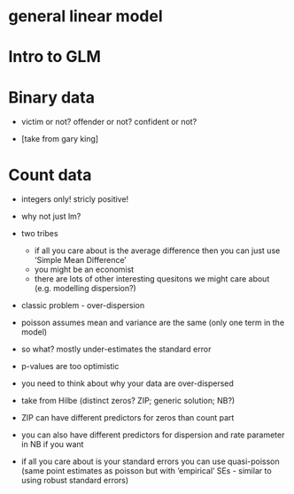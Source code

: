 # general linear model {.unnumbered}

# Intro to GLM

# Binary data

- victim or not? offender or not? confident or not?

- [take from gary king]

# Count data

- integers only! stricly positive!

- why not just lm?

- two tribes
  - if all you care about is the average difference then you can just use 'Simple Mean Difference'
  - you might be an economist
  - there are lots of other interesting quesitons we might care about (e.g. modelling dispersion?)
  
- classic problem - over-dispersion

- poisson assumes mean and variance are the same (only one term in the model)
- so what? mostly under-estimates the standard error
- p-values are too optimistic

- you need to think about why your data are over-dispersed

- take from Hilbe (distinct zeros? ZIP; generic solution; NB?)
- ZIP can have different predictors for zeros than count part
- you can also have different predictors for dispersion and rate parameter in NB if you want


- if all you care about is your standard errors you can use quasi-poisson (same point estimates as poisson but with 'empirical' SEs - similar to using robust standard errors)